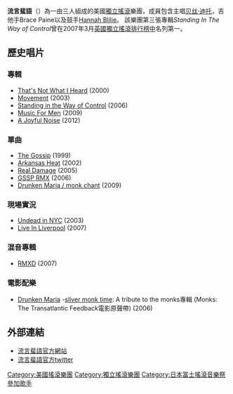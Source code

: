 {{noteTA
|1=zh-hans:乐队; zh-hant:樂團; zh-hk:樂隊;
}}
{{Infobox entertainer
| 姓名 = 流言蜚語
| 類型 = 组合
| 圖片 = TheGossipSBSR.jpg
| 圖片簡介 = 2007年在[[葡萄牙|葡萄牙]]舉行的搖滾音樂節中表演
| 國籍 = 美國
| 音樂類型 = [[獨立搖滾|獨立搖滾]] [[w:dance-punk|舞蹈龐克]]
| 職業 = [[搖滾樂團|搖滾樂團]]
| 出道日期 = 1999年
| 活躍年代 = 1999年~至今
| 唱片公司 = [[w:Back_Yard_Recordings|Back Yard Recordings]]<br />[[w:Kill_Rock_Stars|Kill Rock Stars]]<br />[[w:K_Records|K Records]]<br />[[w:Dim_Mak_Records|Dim Mak Records]]<br />[[哥倫比亞唱片|哥倫比亞唱片]]
| 相关团体 = [[w:Le_Tigre|Le Tigre]]<br />[[w:The_Blood_Brothers_(band)|The Blood Brothers]]
| 網站 = [http://www.gossipyouth.com 流言蜚語官方網站]
| 現任成員 = [[贝丝·迪托|贝丝·迪托]]<br /> [[w:Brace_Paine|Brace Paine]]<br />[[w:Hannah_Blilie|Hannah Blilie]]
| 過往成員 = Kathy Mendonca
}}

'''流言蜚語'''（{{lang|en|The Gossip}}）為一由三人組成的美國[[獨立搖滾|獨立搖滾]]樂團，成員包含主唱[[贝丝·迪托|贝丝·迪托]]，吉他手Brace Paine以及鼓手[[w:Hannah_Blilie|Hannah Blilie]]。
該樂團第三張專輯''Standing In The Way of Control''曾在2007年3月[[w:List_of_number-one_indie_hits_of_2007_(UK)|英國獨立搖滾排行榜中]]名列第一。

== 歷史唱片 ==
=== 專輯 ===
* [[w:That's_Not_What_I_Heard|That's Not What I Heard]] (2000)
* [[w:Movement|Movement]] (2003)
* [[w:Standing_in_the_Way_of_Control|Standing in the Way of Control]] (2006)
* [[w:Music_For_Men|Music For Men]] (2009)
* [[A_Joyful_Noise|A Joyful Noise]] (2012)
=== 單曲 ===
* [[w:The_Gossip_(EP)|The Gossip]] (1999)
* [[w:Arkansas_Heat|Arkansas Heat]] (2002)
* [[w:Real_Damage|Real Damage]] (2005)
* [[w:GSSP_RMX|GSSP RMX]] (2006)
* [[w:Drunken_Maria|Drunken Maria / monk chant]] (2009)
=== 現場實況 ===
* [[w:Undead_in_NYC|Undead in NYC]] (2003)
* [[w:Live_In_Liverpool|Live In Liverpool]] (2007)
=== 混音專輯 ===
* [[w:RMXD|RMXD]] (2007)
=== 電影配樂 ===
* [[w:Drunken_Maria|Drunken Maria]] -[[w:Silver_monk_time|sliver monk time]]: A tribute to the monks專輯 (Monks: The Transatlantic Feedback電影原聲帶) (2006)

== 外部連結 ==
* [https://web.archive.org/web/20120217043103/http://www.gossipyouth.com/us/home 流言蜚語官方網站]
* [http://twitter.com/thegossipband 流言蜚語官方twitter] {{Wayback|url=http://twitter.com/thegossipband |date=20160911060634 }}

{{Authority control}}
{{DEFAULTSORT:Gossip}}

[[Category:美國搖滾樂團|Category:美國搖滾樂團]]
[[Category:獨立搖滾樂團|Category:獨立搖滾樂團]]
[[Category:日本富士搖滾音樂祭參加歌手|Category:日本富士搖滾音樂祭參加歌手]]